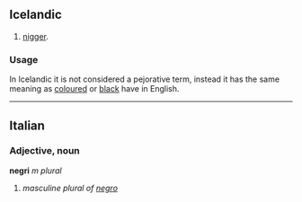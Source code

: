 ==Icelandic==

# [[nigger]].

===Usage===
In Icelandic it is not considered a pejorative term, instead it has the same meaning as [[coloured]] or [[black]] have in English.

----

==Italian==
===Adjective, noun===
'''negri''' ''m plural''

# ''masculine plural of [[negro]]''